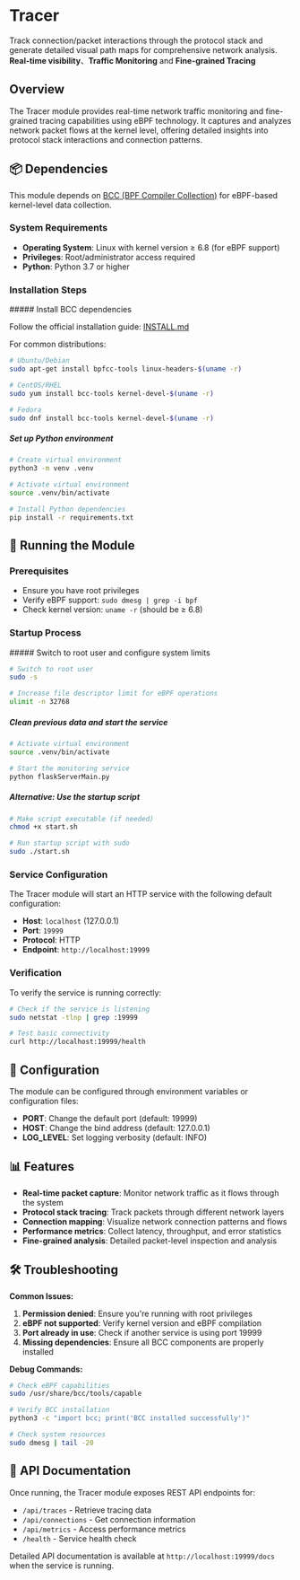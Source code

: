 # Tracer


Track connection/packet interactions through the protocol stack and generate detailed visual path maps for comprehensive network analysis. **Real-time visibility**、**Traffic Monitoring** and **Fine-grained Tracing**

## Overview

The Tracer module provides real-time network traffic monitoring and fine-grained tracing capabilities using eBPF technology. It captures and analyzes network packet flows at the kernel level, offering detailed insights into protocol stack interactions and connection patterns.

## 📦 Dependencies

This module depends on [BCC (BPF Compiler Collection)](https://github.com/iovisor/bcc) for eBPF-based kernel-level data collection.

### System Requirements

- **Operating System**: Linux with kernel version ≥ 6.8 (for eBPF support)
- **Privileges**: Root/administrator access required
- **Python**: Python 3.7 or higher

### Installation Steps
<Steps>
##### Install BCC dependencies

   Follow the official installation guide: [INSTALL.md](https://github.com/iovisor/bcc/blob/master/INSTALL.md)

   For common distributions:

   ```bash
   # Ubuntu/Debian
   sudo apt-get install bpfcc-tools linux-headers-$(uname -r)
   
   # CentOS/RHEL
   sudo yum install bcc-tools kernel-devel-$(uname -r)
   
   # Fedora
   sudo dnf install bcc-tools kernel-devel-$(uname -r)
   ```

##### Set up Python environment

   ```bash
   # Create virtual environment
   python3 -m venv .venv
   
   # Activate virtual environment
   source .venv/bin/activate
   
   # Install Python dependencies
   pip install -r requirements.txt
   ```
</Steps>

## 🚀 Running the Module

### Prerequisites

- Ensure you have root privileges
- Verify eBPF support: `sudo dmesg | grep -i bpf`
- Check kernel version: `uname -r` (should be ≥ 6.8)

### Startup Process
<Steps>
##### Switch to root user and configure system limits

   ```bash
   # Switch to root user
   sudo -s
   
   # Increase file descriptor limit for eBPF operations
   ulimit -n 32768
   ```

##### Clean previous data and start the service

   ```bash
   # Activate virtual environment
   source .venv/bin/activate
   
   # Start the monitoring service
   python flaskServerMain.py
   ```

##### Alternative: Use the startup script

   ```bash
   # Make script executable (if needed)
   chmod +x start.sh

   # Run startup script with sudo
   sudo ./start.sh
   ```
</Steps>

### Service Configuration

The Tracer module will start an HTTP service with the following default configuration:

- **Host**: `localhost` (127.0.0.1)
- **Port**: `19999`
- **Protocol**: HTTP
- **Endpoint**: `http://localhost:19999`

### Verification

To verify the service is running correctly:

```bash
# Check if the service is listening
sudo netstat -tlnp | grep :19999

# Test basic connectivity
curl http://localhost:19999/health
```

## 🔧 Configuration

The module can be configured through environment variables or configuration files:

- **PORT**: Change the default port (default: 19999)
- **HOST**: Change the bind address (default: 127.0.0.1)
- **LOG_LEVEL**: Set logging verbosity (default: INFO)

## 📊 Features

- **Real-time packet capture**: Monitor network traffic as it flows through the system
- **Protocol stack tracing**: Track packets through different network layers
- **Connection mapping**: Visualize network connection patterns and flows
- **Performance metrics**: Collect latency, throughput, and error statistics
- **Fine-grained analysis**: Detailed packet-level inspection and analysis

## 🛠️ Troubleshooting

**Common Issues:**

1. **Permission denied**: Ensure you're running with root privileges
2. **eBPF not supported**: Verify kernel version and eBPF compilation
3. **Port already in use**: Check if another service is using port 19999
4. **Missing dependencies**: Ensure all BCC components are properly installed

**Debug Commands:**

```bash
# Check eBPF capabilities
sudo /usr/share/bcc/tools/capable

# Verify BCC installation
python3 -c "import bcc; print('BCC installed successfully')"

# Check system resources
sudo dmesg | tail -20
```

## 📝 API Documentation

Once running, the Tracer module exposes REST API endpoints for:

- `/api/traces` - Retrieve tracing data
- `/api/connections` - Get connection information  
- `/api/metrics` - Access performance metrics
- `/health` - Service health check

Detailed API documentation is available at `http://localhost:19999/docs` when the service is running.